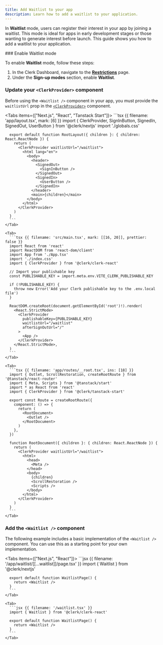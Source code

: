 ```yaml
---
title: Add Waitlist to your app
description: Learn how to add a waitlist to your application.
---
```


In **Waitlist** mode, users can register their interest in your app by joining a waitlist. This mode is ideal for apps in early development stages or those wanting to generate interest before launch. This guide shows you how to add a waitlist to your application.

<Steps>
  ### Enable Waitlist mode

  To enable **Waitlist** mode, follow these steps:

  1. In the Clerk Dashboard, navigate to the [**Restrictions**](https://dashboard.clerk.com/last-active?path=user-authentication/restrictions) page.
  1. Under the **Sign-up modes** section, enable **Waitlist**.

  ### Update your `<ClerkProvider>` component

  Before using the `<Waitlist />` component in your app, you must provide the `waitlistUrl` prop in the [`<ClerkProvider>`](/docs/components/clerk-provider#properties) component.

  <Tabs items={["Next.js", "React", "Tanstack Start"]}>
    <Tab>
      ```tsx {{ filename: 'app/layout.tsx', mark: [6] }}
      import { ClerkProvider, SignInButton, SignedIn, SignedOut, UserButton } from '@clerk/nextjs'
      import './globals.css'

      export default function RootLayout({ children }: { children: React.ReactNode }) {
        return (
          <ClerkProvider waitlistUrl="/waitlist">
            <html lang="en">
              <body>
                <header>
                  <SignedOut>
                    <SignInButton />
                  </SignedOut>
                  <SignedIn>
                    <UserButton />
                  </SignedIn>
                </header>
                <main>{children}</main>
              </body>
            </html>
          </ClerkProvider>
        )
      }
      ```
    </Tab>

    <Tab>
      ```tsx {{ filename: 'src/main.tsx', mark: [[16, 20]], prettier: false }}
      import React from 'react'
      import ReactDOM from 'react-dom/client'
      import App from './App.tsx'
      import './index.css'
      import { ClerkProvider } from '@clerk/clerk-react'

      // Import your publishable key
      const PUBLISHABLE_KEY = import.meta.env.VITE_CLERK_PUBLISHABLE_KEY

      if (!PUBLISHABLE_KEY) {
        throw new Error('Add your Clerk publishable key to the .env.local file')
      }

      ReactDOM.createRoot(document.getElementById('root')!).render(
        <React.StrictMode>
          <ClerkProvider
            publishableKey={PUBLISHABLE_KEY}
            waitlistUrl="/waitlist"
            afterSignOutUrl="/"
          >
            <App />
          </ClerkProvider>
        </React.StrictMode>,
      )
      ```
    </Tab>

    <Tab>
      ```tsx {{ filename: 'app/routes/__root.tsx', ins: [18] }}
      import { Outlet, ScrollRestoration, createRootRoute } from '@tanstack/react-router'
      import { Meta, Scripts } from '@tanstack/start'
      import * as React from 'react'
      import { ClerkProvider } from '@clerk/tanstack-start'

      export const Route = createRootRoute({
        component: () => {
          return (
            <RootDocument>
              <Outlet />
            </RootDocument>
          )
        },
      })

      function RootDocument({ children }: { children: React.ReactNode }) {
        return (
          <ClerkProvider waitlistUrl="/waitlist">
            <html>
              <head>
                <Meta />
              </head>
              <body>
                {children}
                <ScrollRestoration />
                <Scripts />
              </body>
            </html>
          </ClerkProvider>
        )
      }
      ```
    </Tab>
  </Tabs>

  ### Add the `<Waitlist />` component

  The following example includes a basic implementation of the `<Waitlist />` component. You can use this as a starting point for your own implementation.

  <Tabs items={["Next.js", "React"]}>
    <Tab>
      ```jsx {{ filename: '/app/waitlist/[[...waitlist]]/page.tsx' }}
      import { Waitlist } from '@clerk/nextjs'

      export default function WaitlistPage() {
        return <Waitlist />
      }
      ```
    </Tab>

    <Tab>
      ```jsx {{ filename: '/waitlist.tsx' }}
      import { Waitlist } from '@clerk/clerk-react'

      export default function WaitlistPage() {
        return <Waitlist />
      }
      ```
    </Tab>
  </Tabs>
</Steps>
